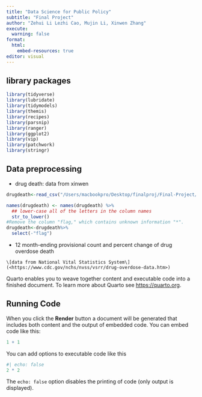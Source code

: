 ```yaml
---
title: "Data Science for Public Policy"
subtitle: "Final Project"
author: "Zehui Li Lezhi Cao, Mujin Li, Xinwen Zhang"
execute:
  warning: false
format:
  html:
    embed-resources: true
editor: visual
---
```


## library packages

```r
library(tidyverse)
library(lubridate)
library(tidymodels)
library(themis)
library(recipes)
library(parsnip)
library(ranger)
library(ggplot2)
library(vip)
library(patchwork)
library(stringr)
```

## Data preprocessing

-   drug death: data from xinwen

```r
drugdeath<-read_csv("/Users/macbookpro/Desktop/finalproj/Final-Project/drugdeath.csv")

names(drugdeath) <- names(drugdeath) %>%
  ## lower-case all of the letters in the column names 
  str_to_lower()
#Remove the column "flag," which contains unknown information "*".
drugdeath<-drugdeath%>%
  select(-"flag")

```

-    12 month-ending provisional count and percent change of drug overdose death

    \[data from National Vital Statistics System\](<https://www.cdc.gov/nchs/nvss/vsrr/drug-overdose-data.htm>)

Quarto enables you to weave together content and executable code into a finished document. To learn more about Quarto see <https://quarto.org>.

## Running Code

When you click the **Render** button a document will be generated that includes both content and the output of embedded code. You can embed code like this:

```r
1 + 1
```

You can add options to executable code like this

```r
#| echo: false
2 * 2
```

The `echo: false` option disables the printing of code (only output is displayed).
